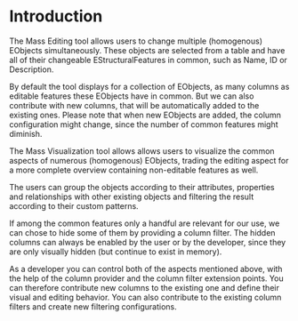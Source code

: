 = Introduction =

The Mass Editing tool allows users to change multiple (homogenous) EObjects simultaneously. These objects are selected from a table and have all of their changeable EStructuralFeatures in common, such as Name, ID or Description.

By default the tool displays for a collection of EObjects, as many columns as editable features these EObjects have in common. But we can also contribute with new columns, that will be automatically added to the existing ones. Please note that when new EObjects are added, the column configuration might change, since the number of common features might diminish.

The Mass Visualization tool allows allows users to visualize the common aspects of numerous (homogenous) EObjects, trading the editing aspect for a more complete overview containing non-editable features as well.

The users can group the objects according to their attributes, properties and relationships with other existing objects and filtering the result according to their custom patterns.

If among the common features only a handful are relevant for our use, we can chose to hide some of them by providing a column filter. The hidden columns can always be enabled by the user or by the developer, since they are only visually hidden (but continue to exist in memory).

As a developer you can control both of the aspects mentioned above, with the help of the column provider and the column filter extension points. You can therefore contribute new columns to the existing one and define their visual and editing behavior. You can also contribute to the existing column filters and create new filtering configurations.